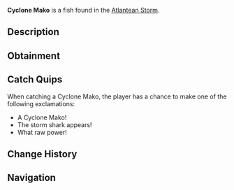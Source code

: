 {{FishInfobox
|image          = Cyclone Mako.png
|rarity         = Rare
|sea            = First Sea
|location       = [[Atlantean Storm]]
|sublocation    = 
|sources        = Fishing Rod
|radar_location = 
|xp             = 600
|weather        = Windy
|time           = 
|season         = Spring
|bait           = Fish Head
|base_weight    = 80
|base_value     = 1200
|weight_range   = 40
|base_chance    = 6
|base_resil     = 35
}}
'''Cyclone Mako''' is a {{Rarity|Rare}} fish found in the [[Atlantean Storm]].

== Description ==
{{Description|An evolved species of mako shark with specialized fins that can withstand incredible water pressure. These sharks are known to create powerful water currents with their rapid movements.|Bestiary Entry}}

== Obtainment ==
{{Description|Found in the deepest parts of the Atlantean Storm.|Bestiary Hint}}
{{Fish Availability|
Grand Reef/Atlantean Storm
|top_rods      = 
Leviathan's Fang Rod\90099.78\184969.62;
Trident Rod\82362.91\184668.83;
Ethereal Prism Rod\74287.28\126805.61;
Free Spirit Rod\72625.39\162835.98;
Seraphic Rod\71111.62\128509.99;
Lucky Rod\45634.47\153836.16;
Resourceful Rod\57376.29\97979.66;
Destiny Rod\60138.05\109295.59;
Firefly Rod\60913.69\194871.51;
Fast Rod\56467.1\187574.77;
Fungal Rod\50916.12\163844.59;
Brick Built Rod\45263.36\139771.03;
No-Life Rod\70448.18\147057.62;
Rod Of The Forgotten Fang\66415.91\119449.19;
Challenger's Rod\63860.34\122400.97;
Rod Of The Depths\59480.5\106303.01;
Rod Of The Exalted One\58975.52\108019.03;
Zeus Rod\57834.55\107258.6;
Verdant Shear Rod\56600.27\106326.29;
Blazebringer Rod\54936.25\102316.5;
Depthseeker Rod\52047.07\99309.85;
Avalanche Rod\46872.79\89738.56;
Volcanic Rod\45066.04\84817.34;
Steady Rod\16434.25\33072.45
|recommended   = Trident Rod
}}

== Catch Quips ==
When catching a Cyclone Mako, the player has a chance to make one of the following exclamations:
* A Cyclone Mako!
* The storm shark appears!
* What raw power!

== Change History ==
{{Change History|{{subst:Current Version}}}}

== Navigation ==
{{Fish Navbox|Atlantean Storm}}